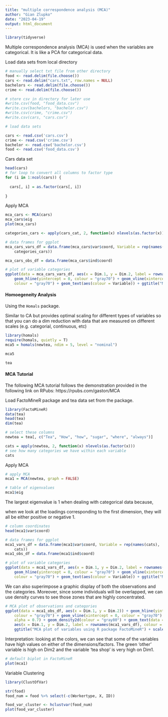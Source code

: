 ```yaml
---
title: "multiple correspondence analysis (MCA)"
author: "Gian Zlupko"
date: "2023-04-19"
output: html_document
---
```


```r
library(tidyverse)
```




Multiple correspondence analysis (MCA) is used when the variables are categorical. It is like a PCA for categorical data. 


Load data sets from local directory
```r

# manually select txt file from other directory 
food <- read.delim(file.choose())
cars <- read.delim("cars.txt", row.names = NULL)
bachelors <- read.delim(file.choose())
crime <- read.delim(file.choose()) 

# store csv in directory for later use
#write.csv(food, "food_data.csv")
#write.csv(bachelors, "bachelor.csv")
#write.csv(crime, "crime.csv")
#write.csv(cars, "cars.csv")

# load data sets 

cars <- read.csv('cars.csv') 
crime <- read.csv('crime.csv')
bachelor <- read.csv('bachelor.csv')
food <- read.csv('food_data.csv')

```


Cars data set 
```r
head(cars) 
# for loop to convert all columns to factor type 
for (i in 1:ncol(cars)) { 
  
  cars[, i] = as.factor(cars[, i])
  
}

```

Apply MCA
```r
mca_cars <- MCA(cars) 
mca_cars$eig
plot(mca_cars) 

categories_cars <- apply(cars_cat, 2, function(x) nlevels(as.factor(x)))
```


```r
# data frames for ggplot
mca_cars_vars_df = data.frame(mca_cars$var$coord, Variable = rep(names(categories_cars), 
    categories_cars))

mca_cars_obs_df = data.frame(mca_cars$ind$coord)

# plot of variable categories
ggplot(data = mca_cars_vars_df, aes(x = Dim.1, y = Dim.2, label = rownames(mca1_vars_df))) + 
    geom_hline(yintercept = 0, colour = "gray70") + geom_vline(xintercept = 0, 
    colour = "gray70") + geom_text(aes(colour = Variable)) + ggtitle("MCA plot of variables using R package FactoMineR")
```





#### Homoegeneity Analysis

Using the `Homals` package. 

Similar to CA but provides optimal scaling for different types of variables so that you can do a dim reduction with data that are measured on different scales (e.g. categorial, continuous, etc) 

```r
library(homals) 
require(homals, quietly = T)
mca5 = homals(newtea, ndim = 5, level = "nominal")

mca5
```

```r
tea
```






#### MCA Tutorial 

The following MCA tutorial follows the demonstration provided in the following link on RPubs: 
https://rpubs.com/gaston/MCA


Load FactoMineR package and tea data set from the package.
```r
library(FactoMineR) 
data(tea) 
head(tea) 
dim(tea) 
```


```r
# select these columns
newtea = tea[, c("Tea", "How", "how", "sugar", "where", "always")]

cats = apply(newtea, 2, function(x) nlevels(as.factor(x)))
# see how many categories we have within each variable 
cats
```


Apply MCA 
```r
# apply MCA
mca1 = MCA(newtea, graph = FALSE)

# table of eigenvalues
mca1$eig
```


The largest eigenvalue is 1 when dealing with categorical data because, 

when we look at the loadings corresponding to the first dimension, they will all be either positive or negative 1. 



```r
# column coordinates
head(mca1$var$coord)
```



```r
# data frames for ggplot
mca1_vars_df = data.frame(mca1$var$coord, Variable = rep(names(cats), 
    cats))
mca1_obs_df = data.frame(mca1$ind$coord)

# plot of variable categories
ggplot(data = mca1_vars_df, aes(x = Dim.1, y = Dim.2, label = rownames(mca1_vars_df))) + 
    geom_hline(yintercept = 0, colour = "gray70") + geom_vline(xintercept = 0, 
    colour = "gray70") + geom_text(aes(colour = Variable)) + ggtitle("MCA plot of variables using R package FactoMineR")
```

We can also superimpose a graphic display of both the observations and the categories. Moreover, since some individuals will be overlapped, we can use density curves to see those zones that are highly concentrated.


```r
# MCA plot of observations and categories
ggplot(data = mca1_obs_df, aes(x = Dim.1, y = Dim.2)) + geom_hline(yintercept = 0, 
    colour = "gray70") + geom_vline(xintercept = 0, colour = "gray70") + geom_point(colour = "gray50", 
    alpha = 0.7) + geom_density2d(colour = "gray80") + geom_text(data = mca1_vars_df, 
    aes(x = Dim.1, y = Dim.2, label = rownames(mca1_vars_df), colour = Variable)) + 
    ggtitle("MCA plot of variables using R package FactoMineR") + scale_colour_discrete(name = "Variable")
```
Interpretation: looking at the colors, we can see that some of the variables have high values on either of the dimensions/factors. The green 'other' variable is high on Dim2 and the variable 'tea shop' is very high on Dim1. 




```r
# default biplot in FactoMineR
plot(mca1)
```








Variable Clustering 

```r
library(ClustOfVar) 

str(food) 
food_num = food %>% select(-c(Workertype, X, ID)) 

food_var_cluster <- hclustvar(food_num) 
plot(food_var_cluster) 

```






